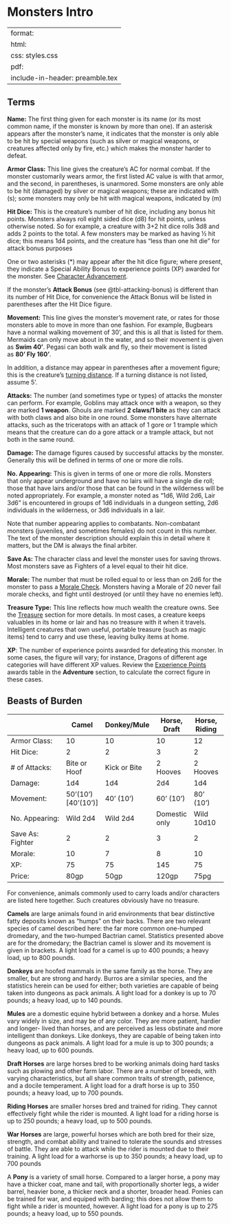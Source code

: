 # Monsters Intro

---
format:
  html:
    css: styles.css
  pdf:
    include-in-header: preamble.tex
---

## Terms

**Name:** The first thing given for each monster is its name (or its most common name, if the monster is known by more than one). If an asterisk appears after the monster's name, it indicates that the monster is only able to be hit by special weapons (such as silver or magical weapons, or creatures affected only by fire, etc.) which makes the monster harder to defeat.

**Armor Class:** This line gives the creature's AC for normal combat. If the monster customarily wears armor, the first listed AC value is with that armor, and the second, in parentheses, is unarmored. Some monsters are only able to be hit (damaged) by silver or magical weapons; these are indicated with (s); some monsters may only be hit with magical weapons, indicated by (m)

**Hit Dice:** This is the creature’s number of hit dice,
including any bonus hit points. Monsters always roll
eight sided dice (d8) for hit points, unless otherwise
noted. So for example, a creature with 3+2 hit dice
rolls 3d8 and adds 2 points to the total. A few monsters
may be marked as having ½ hit dice; this means 1d4
points, and the creature has "less than one hit die" for
attack bonus purposes

One or two asterisks (*) may appear after the hit dice figure; where present, they indicate a Special Ability Bonus to experience points (XP) awarded for the monster. See [Character Advancement](advancement.qmd#advancement).

If the monster's **Attack Bonus** (see @tbl-attacking-bonus) is different than its number of Hit Dice, for convenience the Attack Bonus will be listed in parentheses after the Hit Dice figure.

**Movement:** This line gives the monster's movement rate, or rates for those monsters able to move in more than one fashion. For example, Bugbears have a normal walking movement of 30', and this is all that is listed for them. Mermaids can only move about in the water, and so their movement is given as **Swim 40'**. Pegasi can both walk and fly, so their movement is listed as **80' Fly 160'**.

In addition, a distance may appear in parentheses after a movement figure; this is the creature's [turning distance](combatDetails.qmd#maneuverability). If a turning distance is not listed, assume 5'.

**Attacks:** The number (and sometimes type or types) of attacks the monster can perform. For example, Goblins may attack once with a weapon, so they are marked **1 weapon**. Ghouls are marked **2 claws/1 bite** as they can attack with both claws and also bite in one round. Some monsters have alternate
attacks, such as the triceratops with an attack of 1 gore
or 1 trample which means that the creature can do a
gore attack or a trample attack, but not both in the
same round.

**Damage:** The damage figures caused by successful attacks by the monster. Generally this will be defined in terms of one or more die rolls.

**No. Appearing:** This is given in terms of one or more die rolls. Monsters that only appear underground and have no lairs will have a single die roll; those that have lairs and/or those that can be found in the wilderness will be noted appropriately. For example, a monster noted as "1d6, Wild 2d6, Lair 3d6" is encountered in groups of 1d6 individuals in a dungeon setting, 2d6 individuals in the wilderness, or 3d6 individuals in a lair.

Note that number appearing applies to combatants. Non-combatant monsters (juveniles, and sometimes females) do not count in this number. The text of the monster description should explain this in detail where it matters, but the DM is always the final arbiter.

**Save As:** The character class and level the monster uses for saving throws. Most monsters save as Fighters of a level equal to their hit dice.

**Morale:** The number that must be rolled equal to or less than on 2d6 for the monster to pass a [Morale Check](combatDetails.qmd#morale). Monsters having a Morale of 20 never fail morale checks, and fight until destroyed (or until they have no enemies left). 

**Treasure Type:** This line reflects how much wealth the creature owns. See the [Treasure](treasure.qmd#treasure-types) section for more details. In most cases, a creature keeps valuables in its home or lair and has no treasure with it when it travels. Intelligent creatures that own useful, portable treasure (such as magic items) tend to carry and use these, leaving bulky items at home.

**XP**: The number of experience points awarded for defeating this monster. In some cases, the figure will vary; for instance, Dragons of different age categories will have different XP values. Review the [Experience Points](advancement.qmd#experience-points-xp) awards table in the **Adventure** section, to calculate the correct figure in these cases.


## Beasts of Burden


::: {.column-screen-inset-right}

|                   | Camel               | Donkey/Mule  | Horse, Draft     | Horse, Riding     | Horse, War    | Pony          | Pony, War     | 
|-------------------|---------------------|--------------|------------------|-------------------|---------------|---------------|---------------|
| Armor Class:      | 10                  | 10           | 10               | 12                | 12            | 10            | 12            | 
| Hit Dice:         | 2                   | 2            | 3                | 2                 | 3             | 2             | 2             | 
| \# of Attacks:    | Bite or Hoof        | Kick or Bite | 2 Hooves         | 2 Hooves          | 2 Hooves      | 2 Hooves      | 2 Hooves      | 
| Damage:           | 1d4                 | 1d4          | 2d4              | 1d4               | 2d4           | 1d4           | 1d4           | 
| Movement:         | 50'(10') [40'(10')] | 40' (10')    | 60' (10')        | 80' (10')         | 80' (10')     | 60' (10')     | 60' (10')     | 
| No. Appearing:    | Wild 2d4            | Wild 2d4     | Domestic only    | Wild 10d10        | Domestic only | Wild 2d4      | Domestic only | 
| Save As: Fighter  | 2                   | 2            | 3                | 2                 | 3             | 2             | 2             | 
| Morale:           | 10                  | 7            | 8                | 10                | 15            | 10            | 15            | 
| XP:               | 75                  | 75           | 145              | 75                | 145           | 75            | 95            |
| Price:            | 80gp                | 50gp         | 120gp            | 75pg              | 200gp         | 50gp          | 80gp          |          

:::


For convenience, animals commonly used to carry loads and/or characters are listed here together. Such creatures obviously have no treasure.

**Camels** are large animals found in arid environments that bear distinctive fatty deposits known as "humps" on
their backs. There are two relevant species of camel
described here: the far more common one-humped
dromedary, and the two-humped Bactrian camel.
Statistics presented above are for the dromedary; the
Bactrian camel is slower and its movement is given in
brackets. A light load for a camel is up to 400 pounds;
a heavy load, up to 800 pounds.

**Donkeys** are hoofed mammals in the same family as
the horse. They are smaller, but are strong and hardy.
Burros are a similar species, and the statistics herein can
be used for either; both varieties are capable of being
taken into dungeons as pack animals. A light load for a
donkey is up to 70 pounds; a heavy load, up to 140
pounds.

**Mules** are a domestic equine hybrid between a donkey
and a horse. Mules vary widely in size, and may be of
any color. They are more patient, hardier and longer-
lived than horses, and are perceived as less obstinate
and more intelligent than donkeys. Like donkeys, they
are capable of being taken into dungeons as pack
animals. A light load for a mule is up to 300 pounds; a
heavy load, up to 600 pounds.

**Draft Horses** are large horses bred to be working
animals doing hard tasks such as plowing and other
farm labor. There are a number of breeds, with varying
characteristics, but all share common traits of strength,
patience, and a docile temperament. A light load for a
draft horse is up to 350 pounds; a heavy load, up to
700 pounds.

**Riding Horses** are smaller horses bred and trained for
riding. They cannot effectively fight while the rider is
mounted. A light load for a riding horse is up to 250
pounds; a heavy load, up to 500 pounds.

**War Horses** are large, powerful horses which are both
bred for their size, strength, and combat ability and
trained to tolerate the sounds and stresses of battle.
They are able to attack while the rider is mounted due
to their training. A light load for a warhorse is up to
350 pounds; a heavy load, up to 700 pounds

A **Pony** is a variety of small horse. Compared to a
larger horse, a pony may have a thicker coat, mane and
tail, with proportionally shorter legs, a wider barrel,
heavier bone, a thicker neck and a shorter, broader
head. Ponies can be trained for war, and equiped with barding; this does not
allow them to fight while a rider is mounted, however.
A light load for a pony is up to 275 pounds; a heavy
load, up to 550 pounds.